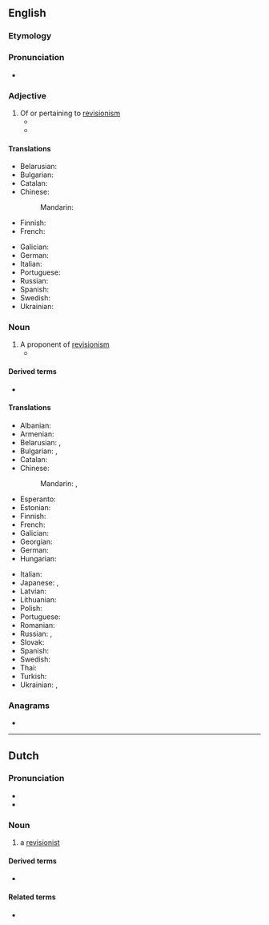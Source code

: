 ==English==

===Etymology===
{{suffix|en|revision|ist}}

===Pronunciation===
* {{IPA|en|/ɹɪˈvɪʒənɪst/}}

===Adjective===
{{en-adj}}

# Of or pertaining to [[revisionism]]
#* {{quote-book
|en
|year=1972
|last=Topping
|first=Seymour
|authorlink=Seymour Topping
|title=Journey Between Two Chinas
|url=https://archive.org/details/lccn_060903279/
|publisher={{w|Harper & Row}}
|ISBN=006-090327-9
|OCLC=906398512
|page=317
|pageurl=https://archive.org/details/lccn_060903279/page/317/
|text=Wang interjected: "We are preparing large exhibitions of art done by workers, peasants and soldiers in cooperation with the art teachers and students. Among them is one popular work entitled 'Never Stop Struggling as Long as You Are Alive.' It is a painting depicting the story of our heroic soldiers fighting the Soviet '''revisionist''' troops when they invaded Chen Pao Island on our frontier. Yes," Wang said enthusiastically, "a new upsurge in art is taking form."}}
#* {{quote-journal|en|author=Oliver Brown|title=Oscar Pistorius jailed for five years – sport afforded no protection against his tragic fallibilities: Bladerunner's punishment for killing Reeva Steenkamp is but a frippery when set against the burden that her bereft parents, June and Barry, must carry &#91;print version: No room for sentimentality in this tragedy, 13 September 2014, p.&nbsp;S22&#93;|url=http://www.telegraph.co.uk/news/worldnews/oscar-pistorius/11089621/Oscar-Pistorius-jailed-for-five-years-sport-afforded-no-protection-against-his-tragic-fallibilities.html|work={{w|The Daily Telegraph}} (Sport)|date=21 October 2014|passage=[I]n the 575 days since [[w:Oscar Pistorius|[Oscar] Pistorius]] shot dead his girlfriend {{w|Reeva Steenkamp}}, there has been an unseemly scramble to construct '''revisionist''' histories, to identify evidence beneath that placid exterior of a pugnacious, hair-trigger personality.}}

====Translations====
{{trans-top|of or pertaining to revisionism}}
* Belarusian: {{t|be|рэвізіяні́сцкі}}
* Bulgarian: {{t|bg|ревизионисти́чен}}
* Catalan: {{t|ca|revisionista}}
* Chinese:
*: Mandarin: {{t-needed|cmn}}
* Finnish: {{t+|fi|revisionistinen}}
* French: {{t+|fr|révisionniste|m|f}}
{{trans-mid}}
* Galician: {{t|gl|revisionista}}
* German: {{t|de|revisionistisch}}
* Italian: {{t+|it|revisionista}}
* Portuguese: {{t|pt|revisionista}}
* Russian: {{t+|ru|ревизиони́стский}}
* Spanish: {{t|es|revisionista}}
* Swedish: {{t+|sv|revisionistisk}}
* Ukrainian: {{t|uk|ревізіоні́стський}}
{{trans-bottom}}

===Noun===
{{en-noun}}

# A proponent of [[revisionism]]
#* {{quote-book
|en
|year=1978
|last=Nixon
|first=Richard
|authorlink=Richard Nixon
|title=RN: the Memoirs of Richard Nixon
|url=https://archive.org/details/rnmemoirsofricha00nixo/
|publisher=Grosset & Dunlap
|ISBN=0-448-14374-7
|LCCN=77-87793
|OCLC=760525066
|OL=7561812M
|page=568
|pageurl=https://archive.org/details/rnmemoirsofricha00nixo/page/568/
|text=Later on, when he had loosened up considerably, he told an amusing story that he said took place during a {{w|Sino-Soviet border conflict|Sino-Soviet border flare-up in 1969}}. "We had a hot line between the Soviet Union and ourselves then," he said, "but it had already become cold because the Kremlin never used it. At the time of the Chen Pao border incident, however, Kosygin picked it up and called us. When our operator answered, he said, 'This is Premier Kosygin. I would like to speak to Chairman Mao.' The operator, completely on his own, said, 'You are a '''revisionist''', and therefore I will not connect you.' So Kosygin said, 'Well, if you will not try to reach the Chairman, will you please connect me with Prime Minister Chou.' But the operator gave the same unauthorized reply and broke the connection."}}

====Derived terms====
* {{l|en|antirevisionist}}

====Translations====
{{trans-top|proponent of revisionism}}
* Albanian: {{t-needed|sq}}
* Armenian: {{t-needed|hy}}
* Belarusian: {{t|be|рэвізіяні́ст|m}}, {{t|be|рэвізіяні́стка|f}}
* Bulgarian: {{t|bg|ревизиони́ст|m}}, {{t|bg|ревизиони́стка|f}}
* Catalan: {{t|ca|revisionista|m|f}}
* Chinese:
*: Mandarin: {{t+|cmn|修正主義者}}, {{t+|cmn|修正主义者|tr=xiūzhèngzhǔyìzhě}}
* Esperanto: {{t-needed|eo}}
* Estonian: {{t-needed|et}}
* Finnish: {{t+|fi|revisionisti}}
* French: {{t+|fr|révisionniste|m|f}}
* Galician: {{t|gl|revisionista|m|f}}
* Georgian: {{t-needed|ka}}
* German: {{t|de|Revisionist|m}}
* Hungarian: {{t-needed|hu}}
{{trans-mid}}
* Italian: {{t+|it|revisionista}}
* Japanese: {{t|ja|歴史修正主義者|tr=れきししゅうせいしゅぎしゃ, rekishi shūseishugisha}}, {{t|ja|リビジョニスト|tr=ribijonisuto}}
* Latvian: {{t-needed|lv}}
* Lithuanian: {{t-needed|lt}}
* Polish: {{t-needed|pl}}
* Portuguese: {{t|pt|revisionista|m|f}}
* Romanian: {{t-needed|ro}}
* Russian: {{t+|ru|ревизиони́ст|m}}, {{t+|ru|ревизиони́стка|f}}
* Slovak: {{t-needed|sk}}
* Spanish: {{t|es|revisionista|m|f}}
* Swedish: {{t+|sv|revisionist}}
* Thai: {{t-needed|th}}
* Turkish: {{t-needed|tr}}
* Ukrainian: {{t|uk|ревізіоні́ст|m}}, {{t|uk|ревізіоні́стка|f}}
{{trans-bottom}}

===Anagrams===
* {{anagrams|en|a=eiiinorsstv|versionitis}}

----

==Dutch==

===Pronunciation===
* {{audio|nl|Nl-revisionist.ogg|Audio}}
* {{rhymes|nl|ɪst}}

===Noun===
{{nl-noun|m|g2=f|-en|revisionistje}}

# a [[#English|revisionist]]

====Derived terms====
* {{l|nl|revisionistisch}}

====Related terms====
* {{l|nl|revisionisme}}
